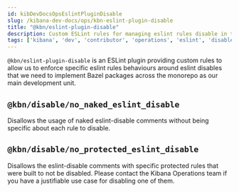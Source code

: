 ---
id: kibDevDocsOpsEslintPluginDisable
slug: /kibana-dev-docs/ops/kbn-eslint-plugin-disable
title: "@kbn/eslint-plugin-disable"
description: Custom ESLint rules for managing eslint rules disable in the Kibana repository
tags: ['kibana', 'dev', 'contributor', 'operations', 'eslint', 'disable']
---

`@kbn/eslint-plugin-disable` is an ESLint plugin providing custom rules to allow us to enforce specific eslint rules behaviours around eslint disables that we need to implement Bazel packages across the monorepo as our main development unit.

## `@kbn/disable/no_naked_eslint_disable`

Disallows the usage of naked eslint-disable comments without being specific about each rule to disable.

## `@kbn/disable/no_protected_eslint_disable`

Disallows the eslint-disable comments with specific protected rules that were built to not be disabled. Please contact the Kibana Operations team if you have a justifiable use case for disabling one of them.